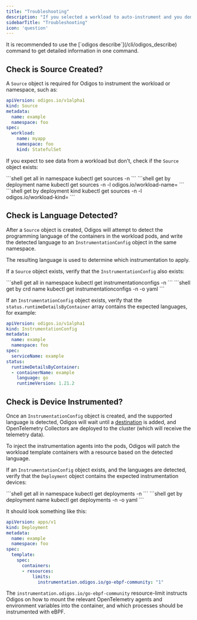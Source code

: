 ```yaml
---
title: "Troubleshooting"
description: "If you selected a workload to auto-instrument and you don't see any data, use the checklist below to troubleshoot the issue."
sidebarTitle: "Troubleshooting"
icon: 'question'
---
```



<Tip>
  It is recommended to use the [`odigos describe`](/cli/odigos_describe) command to get detailed information in one command.
</Tip>

## Check is Source Created?

A `Source` object is required for Odigos to instrument the workload or namespace, such as:

```yaml
apiVersion: odigos.io/v1alpha1
kind: Source
metadata:
  name: example
  namespace: foo
spec:
  workload:
    name: myapp
    namespace: foo
    kind: StatefulSet
```

If you expect to see data from a workload but don't, check if the `Source` object exists:

<CodeGroup>
  ```shell get all in namespace
  kubectl get sources -n <namespace>
  ```
  ```shell get by deployment name
  kubectl get sources -n <namespace> -l odigos.io/workload-name=<deployment-name>
  ```
  ```shell get by deployment kind
  kubectl get sources -n <namespace> -l odigos.io/workload-kind=<deployment-kind>
  ```
</CodeGroup>

## Check is Language Detected?

After a `Source` object is created, Odigos will attempt to detect the programming language of the containers in the workload pods, and write the detected language to an `InstrumentationConfig` object in the same namespace.

The resulting language is used to determine which instrumentation to apply.

If a `Source` object exists, verify that the `InstrumentationConfig` also exists:

<CodeGroup>
  ```shell get all in namespace
  kubectl get instrumentationconfigs -n <namespace>
  ```
  ```shell get by crd name
  kubectl get instrumentationconfigs -n <namespace> <crd-name> -o yaml
  ```
</CodeGroup>

If an `InstrumentationConfig` object exists, verify that the `status.runtimeDetailsByContainer` array contains the expected languages, for example:

```yaml
apiVersion: odigos.io/v1alpha1
kind: InstrumentationConfig
metadata:
  name: example
  namespace: foo
spec:
  serviceName: example
status:
  runtimeDetailsByContainer:
  - containerName: example
    language: go
    runtimeVersion: 1.21.2
```

## Check is Device Instrumented?

Once an `InstrumentationConfig` object is created, and the supported language is detected, Odigos will wait until a [destination](/backends-overview) is added, and OpenTelemetry Collectors are deployed to the cluster (which will receive the telemetry data).

To inject the instrumentation agents into the pods, Odigos will patch the workload template containers with a resource based on the detected language.

If an `InstrumentationConfig` object exists, and the languages are detected, verify that the `Deployment` object contains the expected instrumentation devices:

<CodeGroup>
  ```shell get all in namespace
  kubectl get deployments -n <namespace>
  ```
  ```shell get by deployment name
  kubectl get deployments -n <namespace> <deployment-name> -o yaml
  ```
</CodeGroup>

It should look something like this:

```yaml
apiVersion: apps/v1
kind: Deployment
metadata:
  name: example
  namespace: foo
spec:
  template:
    spec:
      containers:
      - resources:
          limits:
            instrumentation.odigos.io/go-ebpf-community: "1"
```

The `instrumentation.odigos.io/go-ebpf-community` resource-limit instructs Odigos on how to mount the relevant OpenTelemetry agents and environment variables into the container, and which processes should be instrumented with eBPF.

<GettingHelp />
